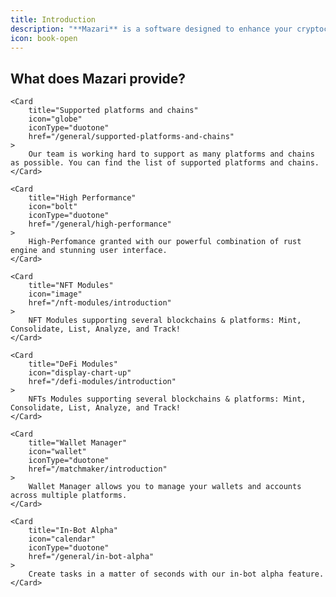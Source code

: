```yaml
---
title: Introduction
description: "**Mazari** is a software designed to enhance your cryptocurrency experience seamlessly with our comprehensive package of Alpha, Analytics, and Automation features."
icon: book-open
---
```


## What does Mazari provide?

<CardGroup>
   
    <Card
        title="Supported platforms and chains"
        icon="globe"
        iconType="duotone"
        href="/general/supported-platforms-and-chains"
    >
        Our team is working hard to support as many platforms and chains as possible. You can find the list of supported platforms and chains.
    </Card>

    <Card
        title="High Performance"
        icon="bolt"
        iconType="duotone"
        href="/general/high-performance"
    >
        High-Perfomance granted with our powerful combination of rust engine and stunning user interface.
    </Card>

    <Card
        title="NFT Modules"
        icon="image"
        href="/nft-modules/introduction"
    >
        NFT Modules supporting several blockchains & platforms: Mint, Consolidate, List, Analyze, and Track!
    </Card>

    <Card
        title="DeFi Modules"
        icon="display-chart-up"
        href="/defi-modules/introduction"
    >
        NFTs Modules supporting several blockchains & platforms: Mint, Consolidate, List, Analyze, and Track!
    </Card>

    <Card
        title="Wallet Manager"
        icon="wallet"
        iconType="duotone"
        href="/matchmaker/introduction"
    >
        Wallet Manager allows you to manage your wallets and accounts across multiple platforms.
    </Card>

    <Card
        title="In-Bot Alpha"
        icon="calendar"
        iconType="duotone"
        href="/general/in-bot-alpha"
    >
        Create tasks in a matter of seconds with our in-bot alpha feature.
    </Card>

</CardGroup>
